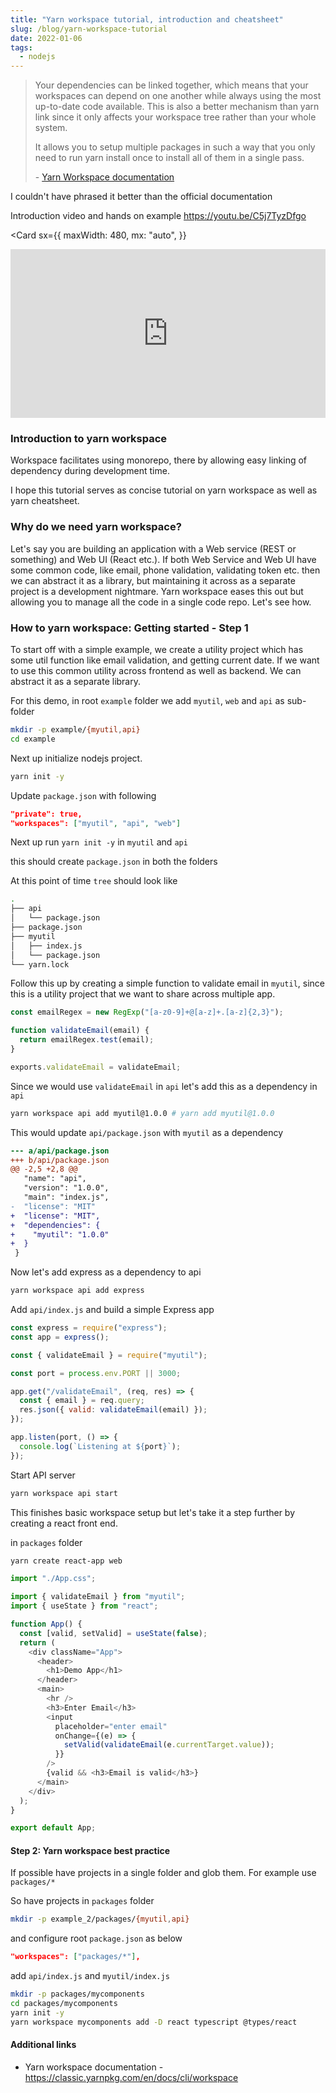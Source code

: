 ```yaml
---
title: "Yarn workspace tutorial, introduction and cheatsheet"
slug: /blog/yarn-workspace-tutorial
date: 2022-01-06
tags:
  - nodejs
---
```



> Your dependencies can be linked together, which means that your
> workspaces can depend on one another while always using the most
> up-to-date code available. This is also a better mechanism than
> yarn link since it only affects your workspace tree rather than your whole system.
>
> It allows you to setup multiple packages in such a way that you only need to run yarn
> install once to install all of them in a single pass.
>
> \- [Yarn Workspace documentation](https://classic.yarnpkg.com/en/docs/workspaces/)

I couldn't have phrased it better than the official documentation

Introduction video and hands on example https://youtu.be/C5j7TyzDfgo

<Card
  sx={{
    maxWidth: 480,
    mx: "auto",
  }}
>
  <iframe
    width="100%"
    height="270px"
    src="https://www.youtube.com/embed/C5j7TyzDfgo"
    frameborder="0"
    allow="accelerometer; picture-in-picture"
    allowfullscreen
  ></iframe>
</Card>

### Introduction to yarn workspace

Workspace facilitates using monorepo, there by allowing
easy linking of dependency during development time.

I hope this tutorial serves as concise tutorial on yarn workspace as well
as yarn cheatsheet.

### Why do we need yarn workspace?

Let's say you are building an application with a Web service
(REST or something) and Web UI (React etc.). If both Web Service
and Web UI have some common code, like
email, phone validation, validating token etc. then
we can abstract it as a library, but maintaining it across as
a separate project is a development nightmare. Yarn workspace
eases this out but allowing you to manage all the code in a
single code repo. Let's see how.

### How to yarn workspace: Getting started - Step 1

To start off with a simple example, we create a utility
project which has some util function like email validation,
and getting current date. If we want to use this common
utility across frontend as well as backend. We can abstract
it as a separate library.

For this demo, in root `example` folder
we add `myutil`, `web` and `api` as sub-folder

```bash
mkdir -p example/{myutil,api}
cd example
```

Next up initialize nodejs project.

```bash
yarn init -y
```

Update `package.json` with following

```json:title=package.json
"private": true,
"workspaces": ["myutil", "api", "web"]
```

Next up run `yarn init -y` in `myutil` and `api`

this should create `package.json` in both the folders

At this point of time `tree` should look like

```bash
.
├── api
│   └── package.json
├── package.json
├── myutil
│   ├── index.js
│   └── package.json
└── yarn.lock
```

Follow this up by creating a simple function to
validate email in `myutil`, since this is a utility
project that we want to share across multiple app.

```javascript:title=myutil/index.js
const emailRegex = new RegExp("[a-z0-9]+@[a-z]+.[a-z]{2,3}");

function validateEmail(email) {
  return emailRegex.test(email);
}

exports.validateEmail = validateEmail;

```

Since we would use `validateEmail` in `api` let's add
this as a dependency in `api`

```bash
yarn workspace api add myutil@1.0.0 # yarn add myutil@1.0.0
```

This would update `api/package.json` with `myutil` as a dependency

```diff
--- a/api/package.json
+++ b/api/package.json
@@ -2,5 +2,8 @@
   "name": "api",
   "version": "1.0.0",
   "main": "index.js",
-  "license": "MIT"
+  "license": "MIT",
+  "dependencies": {
+    "myutil": "1.0.0"
+  }
 }
```

Now let's add express as a dependency to api

```bash
yarn workspace api add express
```

Add `api/index.js` and build a simple Express app

```js:title=api/index.js
const express = require("express");
const app = express();

const { validateEmail } = require("myutil");

const port = process.env.PORT || 3000;

app.get("/validateEmail", (req, res) => {
  const { email } = req.query;
  res.json({ valid: validateEmail(email) });
});

app.listen(port, () => {
  console.log(`Listening at ${port}`);
});
```

Start API server

```bash
yarn workspace api start
```

This finishes basic workspace setup but let's take
it a step further by creating a react front end.

in `packages` folder

```bash
yarn create react-app web
```

```js:title=web/src/App.js
import "./App.css";

import { validateEmail } from "myutil";
import { useState } from "react";

function App() {
  const [valid, setValid] = useState(false);
  return (
    <div className="App">
      <header>
        <h1>Demo App</h1>
      </header>
      <main>
        <hr />
        <h3>Enter Email</h3>
        <input
          placeholder="enter email"
          onChange={(e) => {
            setValid(validateEmail(e.currentTarget.value));
          }}
        />
        {valid && <h3>Email is valid</h3>}
      </main>
    </div>
  );
}

export default App;
```

#### Step 2: Yarn workspace best practice

If possible have projects in a single folder and glob them.
For example use `packages/*`

So have projects in `packages` folder

```bash
mkdir -p example_2/packages/{myutil,api}
```

and configure root `package.json` as below

```json
"workspaces": ["packages/*"],
```

add `api/index.js` and `myutil/index.js`

```bash
mkdir -p packages/mycomponents
cd packages/mycomponents
yarn init -y
yarn workspace mycomponents add -D react typescript @types/react
```

#### Additional links

- Yarn workspace documentation - https://classic.yarnpkg.com/en/docs/cli/workspace
